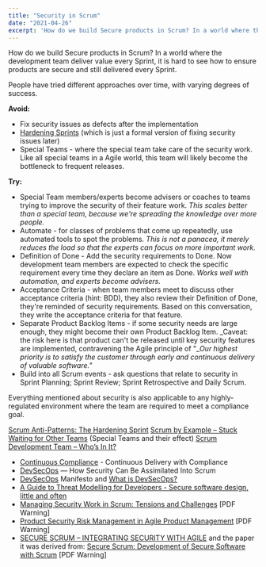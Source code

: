 ```yaml
---
title: "Security in Scrum"
date: "2021-04-26"
excerpt: 'How do we build Secure products in Scrum? In a world where the development team deliver'
---
```


How do we build Secure products in Scrum? In a world where the development team deliver value every Sprint, it is hard to see how to ensure products are secure and still delivered every Sprint.

People have tried different approaches over time, with varying degrees of success.

**Avoid:**

- Fix security issues as defects after the implementation
- [Hardening Sprints](/blog/antipattern-hardening-sprint) (which is just a formal version of fixing security issues later)
- Special Teams - where the special team take care of the security work. Like all special teams in a Agile world, this team will likely become the bottleneck to frequent releases.

**Try:**

- Special Team members/experts become advisers or coaches to teams trying to improve the security of their feature work. _This scales better than a special team, because we're spreading the knowledge over more people._
- Automate - for classes of problems that come up repeatedly, use automated tools to spot the problems. _This is not a panacea, it merely reduces the load so that the experts can focus on more important work._ 
- Definition of Done - Add the security requirements to Done. Now development team members are expected to check the specific requirement every time they declare an item as Done. _Works well with automation, and experts become advisers._
- Acceptance Criteria - when team members meet to discuss other acceptance criteria (hint: BDD), they also review their Definition of Done, they're reminded of security requirements. Based on this conversation, they write the acceptance criteria for that feature.
- Separate Product Backlog Items - if some security needs are large enough, they might become their own Product Backlog Item. _Caveat: the risk here is that product can't be released until key security features are implemented, contravening the Agile principle of "__Our highest priority is to satisfy the customer through early and continuous delivery of valuable software."_
- Build into all Scrum events - ask questions that relate to security in Sprint Planning; Sprint Review; Sprint Retrospective and Daily Scrum.

Everything mentioned about security is also applicable to any highly-regulated environment where the team are required to meet a compliance goal.

[Scrum Anti-Patterns: The Hardening Sprint]((/blog/antipattern-hardening-sprint))
[Scrum by Example – Stuck Waiting for Other Teams](/blog/scrummaster-tales-stuck-waiting-for-other-teams) (Special Teams and their effect) [Scrum Development Team – Who’s In It?](/blog/scrum-development-team-whos-in-it)

<HighlightBox heading="Resource Links" variant="resourceLinks">

- [Continuous Compliance](http://www.davefarley.net/?p=285) - Continuous Delivery with Compliance
- [DevSecOps](https://medium.com/serious-scrum/devsecops-how-security-can-be-assimilated-into-scrum-e47210cb5dbc) — How Security Can Be Assimilated Into Scrum
- [DevSecOps](https://www.devsecops.org/) Manifesto and [What is DevSecOps?](https://www.devsecops.org/blog/2015/2/15/what-is-devsecops)
- [A Guide to Threat Modelling for Developers - Secure software design, little and often](https://martinfowler.com/articles/agile-threat-modelling.html)
- [Managing Security Work in Scrum: Tensions and Challenges](http://ceur-ws.org/Vol-1977/paper4.pdf) \[PDF Warning\]
- [Product Security Risk Management in Agile Product Management](https://owasp.org/www-pdf-archive/OWASP_AppSec_Research_2010_Agile_Prod_Sec_Mgmt_by_Vaha-Sipila.pdf) \[PDF Warning\]
- [SECURE SCRUM – INTEGRATING SECURITY WITH AGILE](https://www.softwaresecured.com/secure-scrum-integrating-security-with-agile/) and the paper it was derived from: [Secure Scrum: Development of Secure Software with Scrum](https://arxiv.org/pdf/1507.02992.pdf) \[PDF Warning\]
</HighlightBox>
